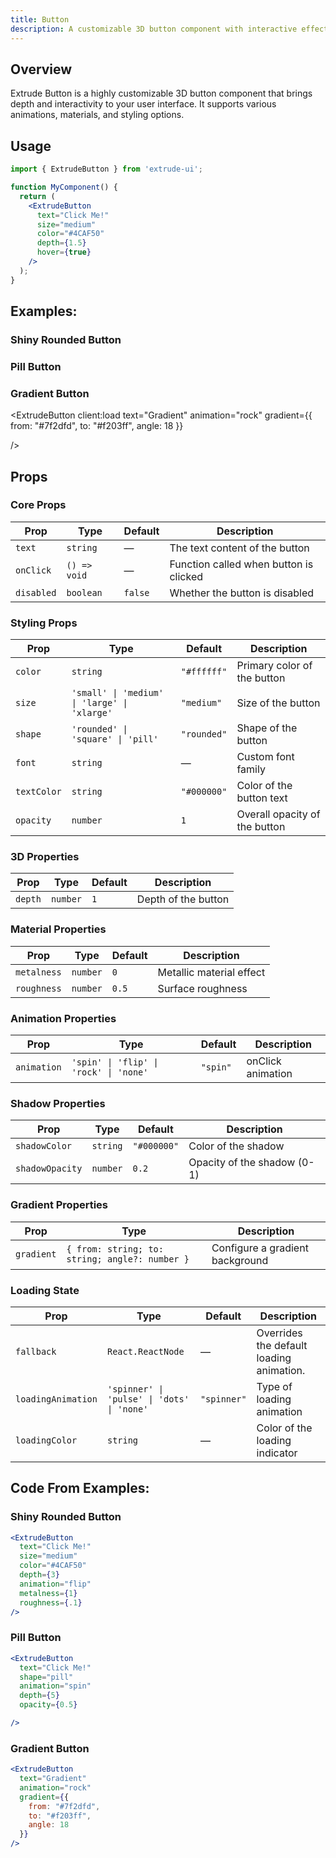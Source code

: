 ```yaml
---
title: Button
description: A customizable 3D button component with interactive effects and animations.
---
```



<ExtrudeButton
  client:load
  text="Nice Button!"
  size="medium"
  color="purple"
  depth={1.5}
  hover={true}
  metalness={1}
  roughness={.1}
  transparent={true}
/>



## Overview

Extrude Button is a highly customizable 3D button component that brings depth and interactivity to your user interface. It supports various animations, materials, and styling options.

## Usage

```jsx
import { ExtrudeButton } from 'extrude-ui';

function MyComponent() {
  return (
    <ExtrudeButton 
      text="Click Me!"
      size="medium"
      color="#4CAF50"
      depth={1.5}
      hover={true}
    />
  );
}

```

## Examples:

### Shiny Rounded Button
<ExtrudeButton 
  client:load
  text="Click Me!"
  size="medium"
  color="#4CAF50"
  depth={3}
  animation="flip"
  metalness={1}
  roughness={.1}
/>


### Pill Button
<ExtrudeButton 
  client:load
  text="Click Me!"
  shape="pill"
  animation="spin"
  depth={5}
  opacity={0.5}
/>


### Gradient Button
<ExtrudeButton 
  client:load
  text="Gradient"
  animation="rock"
  gradient={{
    from: "#7f2dfd",
    to: "#f203ff",
    angle: 18
  }}

/>

## Props

### Core Props

| Prop | Type | Default | Description |
|------|------|---------|-------------|
| `text` | `string` | — | The text content of the button |
| `onClick` | `() => void` | — | Function called when button is clicked |
| `disabled` | `boolean` | `false` | Whether the button is disabled |

### Styling Props

| Prop | Type | Default | Description |
|------|------|---------|-------------|
| `color` | `string` | `"#ffffff"` | Primary color of the button |
| `size` | `'small' \| 'medium' \| 'large' \| 'xlarge'` | `"medium"` | Size of the button |
| `shape` | `'rounded' \| 'square' \| 'pill'` | `"rounded"` | Shape of the button |
| `font` | `string` | — | Custom font family |
| `textColor` | `string` | `"#000000"` | Color of the button text |
| `opacity` | `number` | `1` | Overall opacity of the button |

### 3D Properties

| Prop | Type | Default | Description |
|------|------|---------|-------------|
| `depth` | `number` | `1` | Depth of the button |

### Material Properties

| Prop | Type | Default | Description |
|------|------|---------|-------------|
| `metalness` | `number` | `0` | Metallic material effect |
| `roughness` | `number` | `0.5` | Surface roughness |

### Animation Properties

| Prop | Type | Default | Description |
|------|------|---------|-------------|
| `animation` | `'spin' \| 'flip' \| 'rock' \| 'none'` | `"spin"` | onClick animation |

### Shadow Properties

| Prop | Type | Default | Description |
|------|------|---------|-------------|
| `shadowColor` | `string` | `"#000000"` | Color of the shadow |
| `shadowOpacity` | `number` | `0.2` | Opacity of the shadow (0-1) |

### Gradient Properties

| Prop | Type | Description |
|------|------|-------------|
| `gradient` | `{ from: string; to: string; angle?: number }` | Configure a gradient background |

### Loading State

| Prop | Type | Default | Description |
|------|------|---------|-------------|
| `fallback` | `React.ReactNode` | — | Overrides the default loading animation.|
| `loadingAnimation` | `'spinner' \| 'pulse' \| 'dots' \| 'none'` | `"spinner"` | Type of loading animation |
| `loadingColor` | `string` | — | Color of the loading indicator |


## Code From Examples:

### Shiny Rounded Button
```jsx
<ExtrudeButton 
  text="Click Me!"
  size="medium"
  color="#4CAF50"
  depth={3}
  animation="flip"
  metalness={1}
  roughness={.1}
/>
```

### Pill Button
```jsx
<ExtrudeButton 
  text="Click Me!"
  shape="pill"
  animation="spin"
  depth={5}
  opacity={0.5}

/>
```

### Gradient Button
```jsx
<ExtrudeButton 
  text="Gradient"
  animation="rock"
  gradient={{
    from: "#7f2dfd",
    to: "#f203ff",
    angle: 18
  }}
/>
```



